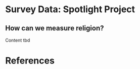 # Survey Data: Spotlight Project




::: {.callout-tip}
## How can we measure religion?
Content tbd
:::


# References {.unnumbered}

::: {#refs}
:::




